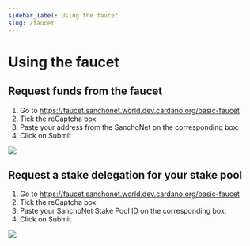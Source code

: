 ```yaml
---
sidebar_label: Using the faucet
slug: /faucet
---
```


# Using the faucet

## Request funds from the faucet

1. Go to https://faucet.sanchonet.world.dev.cardano.org/basic-faucet
2. Tick the reCaptcha box 
3. Paste your address from the SanchoNet on the corresponding box:
4. Click on Submit

![](../images/requestFunds.png)


## Request a stake delegation for your stake pool

1. Go to https://faucet.sanchonet.world.dev.cardano.org/basic-faucet
2. Tick the reCaptcha box 
3. Paste your SanchoNet Stake Pool ID on the corresponding box:
4. Click on Submit

![](../images/requestDelegation.png)
